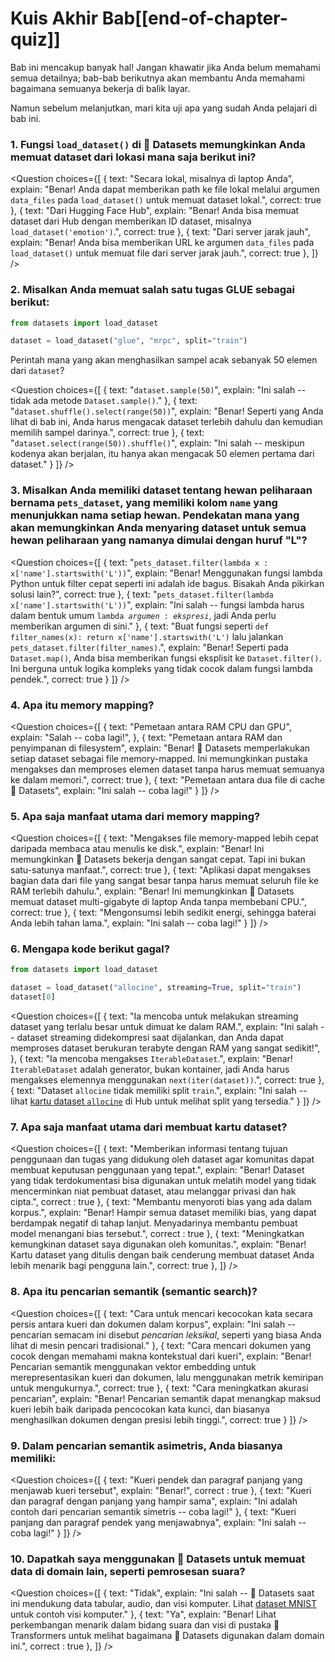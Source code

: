 <!-- DISABLE-FRONTMATTER-SECTIONS -->

# Kuis Akhir Bab[[end-of-chapter-quiz]]

<CourseFloatingBanner
    chapter={5}
    classNames="absolute z-10 right-0 top-0"
/>

Bab ini mencakup banyak hal! Jangan khawatir jika Anda belum memahami semua detailnya; bab-bab berikutnya akan membantu Anda memahami bagaimana semuanya bekerja di balik layar.

Namun sebelum melanjutkan, mari kita uji apa yang sudah Anda pelajari di bab ini.

### 1. Fungsi `load_dataset()` di 🤗 Datasets memungkinkan Anda memuat dataset dari lokasi mana saja berikut ini?

<Question
	choices={[
		{
			text: "Secara lokal, misalnya di laptop Anda",
			explain: "Benar! Anda dapat memberikan path ke file lokal melalui argumen <code>data_files</code> pada <code>load_dataset()</code> untuk memuat dataset lokal.",
			correct: true
		},
		{
			text: "Dari Hugging Face Hub",
			explain: "Benar! Anda bisa memuat dataset dari Hub dengan memberikan ID dataset, misalnya <code>load_dataset('emotion')</code>.",
			correct: true
		},
		{
			text: "Dari server jarak jauh",
			explain: "Benar! Anda bisa memberikan URL ke argumen <code>data_files</code> pada <code>load_dataset()</code> untuk memuat file dari server jarak jauh.",
			correct: true
		},
	]}
/>

### 2. Misalkan Anda memuat salah satu tugas GLUE sebagai berikut:

```py
from datasets import load_dataset

dataset = load_dataset("glue", "mrpc", split="train")
```

Perintah mana yang akan menghasilkan sampel acak sebanyak 50 elemen dari `dataset`?

<Question
	choices={[
		{
			text: "<code>dataset.sample(50)</code>",
			explain: "Ini salah -- tidak ada metode <code>Dataset.sample()</code>."
		},
		{
			text: "<code>dataset.shuffle().select(range(50))</code>",
			explain: "Benar! Seperti yang Anda lihat di bab ini, Anda harus mengacak dataset terlebih dahulu dan kemudian memilih sampel darinya.",
			correct: true
		},
		{
			text: "<code>dataset.select(range(50)).shuffle()</code>",
			explain: "Ini salah -- meskipun kodenya akan berjalan, itu hanya akan mengacak 50 elemen pertama dari dataset."
		}
	]}
/>

### 3. Misalkan Anda memiliki dataset tentang hewan peliharaan bernama `pets_dataset`, yang memiliki kolom `name` yang menunjukkan nama setiap hewan. Pendekatan mana yang akan memungkinkan Anda menyaring dataset untuk semua hewan peliharaan yang namanya dimulai dengan huruf "L"?

<Question
	choices={[
		{
			text: "<code>pets_dataset.filter(lambda x : x['name'].startswith('L'))</code>",
			explain: "Benar! Menggunakan fungsi lambda Python untuk filter cepat seperti ini adalah ide bagus. Bisakah Anda pikirkan solusi lain?",
			correct: true
		},
		{
			text: "<code>pets_dataset.filter(lambda x['name'].startswith('L'))</code>",
			explain: "Ini salah -- fungsi lambda harus dalam bentuk umum <code>lambda *argumen* : *ekspresi*</code>, jadi Anda perlu memberikan argumen di sini."
		},
		{
			text: "Buat fungsi seperti <code>def filter_names(x): return x['name'].startswith('L')</code> lalu jalankan <code>pets_dataset.filter(filter_names)</code>.",
			explain: "Benar! Seperti pada <code>Dataset.map()</code>, Anda bisa memberikan fungsi eksplisit ke <code>Dataset.filter()</code>. Ini berguna untuk logika kompleks yang tidak cocok dalam fungsi lambda pendek.",
			correct: true
		}
	]}
/>

### 4. Apa itu memory mapping?

<Question
	choices={[
		{
			text: "Pemetaan antara RAM CPU dan GPU",
			explain: "Salah -- coba lagi!",
		},
		{
			text: "Pemetaan antara RAM dan penyimpanan di filesystem",
			explain: "Benar! 🤗 Datasets memperlakukan setiap dataset sebagai file memory-mapped. Ini memungkinkan pustaka mengakses dan memproses elemen dataset tanpa harus memuat semuanya ke dalam memori.",
			correct: true
		},
		{
			text: "Pemetaan antara dua file di cache 🤗 Datasets",
			explain: "Ini salah -- coba lagi!"
		}
	]}
/>

### 5. Apa saja manfaat utama dari memory mapping?

<Question
	choices={[
		{
			text: "Mengakses file memory-mapped lebih cepat daripada membaca atau menulis ke disk.",
			explain: "Benar! Ini memungkinkan 🤗 Datasets bekerja dengan sangat cepat. Tapi ini bukan satu-satunya manfaat.",
			correct: true
		},
		{
			text: "Aplikasi dapat mengakses bagian data dari file yang sangat besar tanpa harus memuat seluruh file ke RAM terlebih dahulu.",
			explain: "Benar! Ini memungkinkan 🤗 Datasets memuat dataset multi-gigabyte di laptop Anda tanpa membebani CPU.",
			correct: true
		},
		{
			text: "Mengonsumsi lebih sedikit energi, sehingga baterai Anda lebih tahan lama.",
			explain: "Ini salah -- coba lagi!"
		}
	]}
/>

### 6. Mengapa kode berikut gagal?

```py
from datasets import load_dataset

dataset = load_dataset("allocine", streaming=True, split="train")
dataset[0]
```

<Question
	choices={[
		{
			text: "Ia mencoba untuk melakukan streaming dataset yang terlalu besar untuk dimuat ke dalam RAM.",
			explain: "Ini salah -- dataset streaming didekompresi saat dijalankan, dan Anda dapat memproses dataset berukuran terabyte dengan RAM yang sangat sedikit!",
		},
		{
			text: "Ia mencoba mengakses <code>IterableDataset</code>.",
			explain: "Benar! <code>IterableDataset</code> adalah generator, bukan kontainer, jadi Anda harus mengakses elemennya menggunakan <code>next(iter(dataset))</code>.",
			correct: true
		},
		{
			text: "Dataset <code>allocine</code> tidak memiliki split <code>train</code>.",
			explain: "Ini salah -- lihat [kartu dataset <code>allocine</code>](https://huggingface.co/datasets/allocine) di Hub untuk melihat split yang tersedia."
		}
	]}
/>

### 7. Apa saja manfaat utama dari membuat kartu dataset?

<Question
	choices={[
		{
			text: "Memberikan informasi tentang tujuan penggunaan dan tugas yang didukung oleh dataset agar komunitas dapat membuat keputusan penggunaan yang tepat.",
			explain: "Benar! Dataset yang tidak terdokumentasi bisa digunakan untuk melatih model yang tidak mencerminkan niat pembuat dataset, atau melanggar privasi dan hak cipta.",
			correct : true
		},
		{
			text: "Membantu menyoroti bias yang ada dalam korpus.",
			explain: "Benar! Hampir semua dataset memiliki bias, yang dapat berdampak negatif di tahap lanjut. Menyadarinya membantu pembuat model menangani bias tersebut.",
			correct : true
		},
		{
			text: "Meningkatkan kemungkinan dataset saya digunakan oleh komunitas.",
			explain: "Benar! Kartu dataset yang ditulis dengan baik cenderung membuat dataset Anda lebih menarik bagi pengguna lain.",
			correct: true
		},
	]}
/>

### 8. Apa itu pencarian semantik (semantic search)?

<Question
	choices={[
		{
			text: "Cara untuk mencari kecocokan kata secara persis antara kueri dan dokumen dalam korpus",
			explain: "Ini salah -- pencarian semacam ini disebut *pencarian leksikal*, seperti yang biasa Anda lihat di mesin pencari tradisional."
		},
		{
			text: "Cara mencari dokumen yang cocok dengan memahami makna kontekstual dari kueri",
			explain: "Benar! Pencarian semantik menggunakan vektor embedding untuk merepresentasikan kueri dan dokumen, lalu menggunakan metrik kemiripan untuk mengukurnya.",
			correct: true
		},
		{
			text: "Cara meningkatkan akurasi pencarian",
			explain: "Benar! Pencarian semantik dapat menangkap maksud kueri lebih baik daripada pencocokan kata kunci, dan biasanya menghasilkan dokumen dengan presisi lebih tinggi.",
			correct: true
		}
	]}
/>

### 9. Dalam pencarian semantik asimetris, Anda biasanya memiliki:

<Question
	choices={[
		{
			text: "Kueri pendek dan paragraf panjang yang menjawab kueri tersebut",
			explain: "Benar!",
			correct : true
		},
		{
			text: "Kueri dan paragraf dengan panjang yang hampir sama",
			explain: "Ini adalah contoh dari pencarian semantik simetris -- coba lagi!"
		},
		{
			text: "Kueri panjang dan paragraf pendek yang menjawabnya",
			explain: "Ini salah -- coba lagi!"
		}
	]}
/>

### 10. Dapatkah saya menggunakan 🤗 Datasets untuk memuat data di domain lain, seperti pemrosesan suara?

<Question
	choices={[
		{
			text: "Tidak",
			explain: "Ini salah -- 🤗 Datasets saat ini mendukung data tabular, audio, dan visi komputer. Lihat <a href='https://huggingface.co/datasets/mnist'>dataset MNIST</a> untuk contoh visi komputer."
		},
		{
			text: "Ya",
			explain: "Benar! Lihat perkembangan menarik dalam bidang suara dan visi di pustaka 🤗 Transformers untuk melihat bagaimana 🤗 Datasets digunakan dalam domain ini.",
			correct : true
		},
	]}
/>
